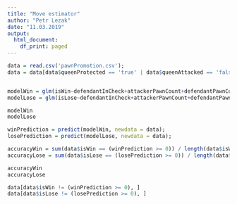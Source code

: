 ```yaml
---
title: "Move estimator"
author: "Petr Lezak"
date: "11.03.2019"
output:
  html_document:
    df_print: paged
---
```


```r
data = read.csv('pawnPromotion.csv');
data = data[data$queenProtected == 'true' | data$queenAttacked == 'false',];


modelWin = glm(isWin~defendantInCheck+attackerPawnCount+defendantPawnCount+attackerKingInMateRisk+defendantKingInMateRisk+queenProtected+queenAttacked+exchangeableQueenCount+capturableQueenCount+normalPawnTwoMovesToPromotionCount+stalematingPawnTwoMovesToPromotionCount+savedQueenCount+attackerPawnOnSevenRankCount,family=binomial(link='logit'), data = data);
modelLose = glm(isLose~defendantInCheck+attackerPawnCount+defendantPawnCount+attackerKingInMateRisk+defendantKingInMateRisk+queenProtected+queenAttacked+exchangeableQueenCount+capturableQueenCount+normalPawnTwoMovesToPromotionCount+stalematingPawnTwoMovesToPromotionCount+savedQueenCount+attackerPawnOnSevenRankCount,family=binomial(link='logit'), data = data);

modelWin
modelLose

winPrediction = predict(modelWin, newdata = data);
losePrediction = predict(modelLose, newdata = data);

accuracyWin = sum(data$isWin == (winPrediction >= 0)) / length(data$isWin);
accuracyLose = sum(data$isLose == (losePrediction >= 0)) / length(data$isLose);

accuracyWin
accuracyLose

data[data$isWin != (winPrediction >= 0), ]
data[data$isLose != (losePrediction >= 0), ]

```
